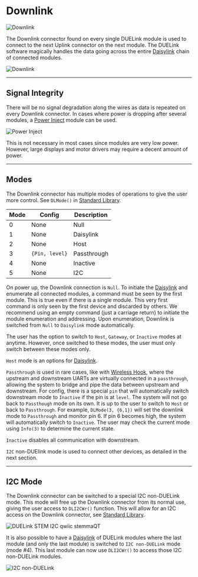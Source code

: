 # Downlink

![Downlink](pathname:///img/downlink.png)

The Downlink connector found on every single DUELink module is used to connect to the next Uplink connector on the next module. The DUELink software magically handles the data going across the entire [Daisylink](../engine/daisylink) chain of connected modules.

![Downlink](pathname:///img/daisylink.png)

---

## Signal Integrity

There will be no signal degradation along the wires as data is repeated on every Downlink connector. In cases where power is dropping after several modules, a [Power Inject](../products/adpowerinject-a) module can be used.

![Power Inject](pathname:///img/catalog/adpowerinject-a-1.png)

This is not necessary in most cases since modules are very low power. However, large displays and motor drivers may require a decent amount of power.

---

## Modes

The Downlink connector has multiple modes of operations to give the user more control. See `DLMode()` in [Standard Library](../engine/stdlib).

Mode | Config | Description
--- | --- | ---
0 | None | Null
1 | None | Daisylink
2 | None | Host
3 | `{Pin, level}` | Passthrough
4 | None | Inactive
5 | None | I2C

On power up, the Downlink connection is `Null`. To initiate the [Daisylink](../engine/daisylink) and enumerate all connected modules, a command must be seen by the first module. This is true even if there is a single module. This very first command is only seen by the first device and discarded by others. We recommend using an empty command (just a carriage return) to initiate the module enumeration and addressing. Upon enumeration, Downlink is switched from `Null` to `Daisylink` mode automatically.

The user has the option to switch to `Host`, `Gateway`, or `Inactive` modes at anytime. However, once switched to these modes, the user must only switch between these modes only. 

`Host` mode is an options for [Daisylink](../engine/daisylink). 

`Passthrough` is used in rare cases, like with [Wireless Hook](../products/adwirelesshook-a), where the upstream and downstream UARTs are virtually connected in a `passthrough`, allowing the system to bridge and pipe the data between upstream and downstream. For config, there is a special `pin` that will automatically switch downstream mode to `Inactive` if the pin is at `level`. The system will not go back to `Passthough` mode on its own. It is up to the user to switch to `Host` or back to `Passthrough`. For example, `DLMode(3, {6,1})` will set the downlink mode to `Passthrough` and monitor pin 6. If pin 6 becomes high, the system will automatically switch to `Inactive`. The user may check the current mode using `Info(3)` to determine the current state.

`Inactive` disables all communication with downstream.

`I2C` non-DUElink mode is used to connect other devices, as detailed in the next section.

---

## I2C Mode

The Downlink connector can be switched to a special I2C non-DUELink mode. This mode will free up the Downlink connector from its normal use, giving the user access to `DLI2CWr()` function. This will allow for an I2C access on the Downlink connector, see [Standard Library](../engine/stdlib).

![DUELink STEM I2C qwiic stemmaQT](pathname:///img/qwiic-stemma-i2c.png)

It is also possible to have a [Daisylink](../engine/daisylink) of DUELink modules where the last module (and only the last module) is switched to `I2C non-DUELink` mode (mode #4). This last module can now use `DLI2CWr()` to access those I2C non-DUELink modules.

![I2C non-DUELink](pathname:///img/i2c-nonduelink.png)
